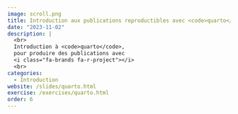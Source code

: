 ```yaml
---
image: scroll.png
title: Introduction aux publications reproductibles avec <code>quarto</code>
date: "2023-11-02"
description: |
  <br>
  Introduction à <code>quarto</code>,
  pour produire des publications avec
  <i class="fa-brands fa-r-project"></i>
  <br>
categories:
  - Introduction
website: /slides/quarto.html
exercise: /exercises/quarto.html
order: 6
---
```


